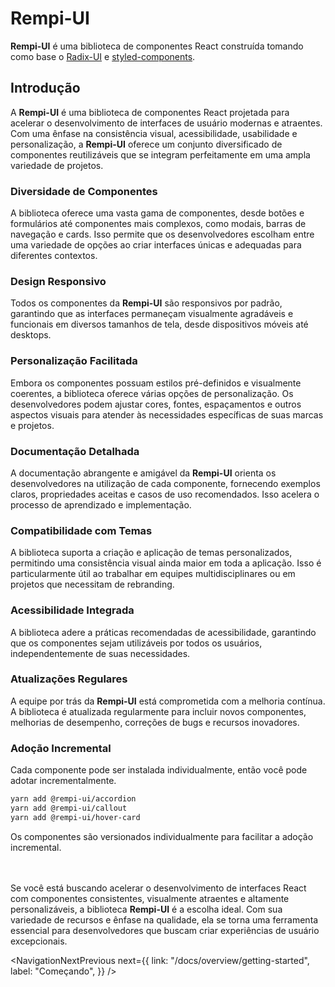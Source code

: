 # Rempi-UI

<strong>Rempi-UI</strong> é uma biblioteca de componentes React construída tomando
como base o [Radix-UI](https://www.radix-ui.com/primitives) e [styled-components](https://styled-components.com/).

## Introdução

A <strong>Rempi-UI</strong> é uma biblioteca de componentes React
projetada para acelerar o desenvolvimento de interfaces de usuário modernas
e atraentes. Com uma ênfase na consistência visual, acessibilidade, usabilidade
e personalização, a <strong>Rempi-UI</strong> oferece um conjunto diversificado
de componentes reutilizáveis que se integram perfeitamente em uma ampla variedade
de projetos. <br />

### Diversidade de Componentes

A biblioteca oferece uma vasta gama de componentes, desde botões e formulários
até componentes mais complexos, como modais, barras de navegação e cards. Isso 
permite que os desenvolvedores escolham entre uma variedade de opções ao criar 
interfaces únicas e adequadas para diferentes contextos.

### Design Responsivo

Todos os componentes da <strong>Rempi-UI</strong> são responsivos por padrão, garantindo
que as interfaces permaneçam visualmente agradáveis e funcionais em diversos tamanhos de
tela, desde dispositivos móveis até desktops.

### Personalização Facilitada

Embora os componentes possuam estilos pré-definidos e visualmente coerentes, a biblioteca
oferece várias opções de personalização. Os desenvolvedores podem ajustar cores, fontes,
espaçamentos e outros aspectos visuais para atender às necessidades específicas de suas marcas
e projetos.

### Documentação Detalhada

A documentação abrangente e amigável da <strong>Rempi-UI</strong> orienta os desenvolvedores
na utilização de cada componente, fornecendo exemplos claros, propriedades aceitas e casos
de uso recomendados. Isso acelera o processo de aprendizado e implementação.

### Compatibilidade com Temas

A biblioteca suporta a criação e aplicação de temas personalizados, permitindo uma consistência
visual ainda maior em toda a aplicação. Isso é particularmente útil ao trabalhar em equipes
multidisciplinares ou em projetos que necessitam de rebranding.

### Acessibilidade Integrada

A biblioteca adere a práticas recomendadas de acessibilidade, garantindo que os componentes
sejam utilizáveis por todos os usuários, independentemente de suas necessidades.

### Atualizações Regulares

A equipe por trás da <strong>Rempi-UI</strong> está comprometida com a melhoria contínua.
A biblioteca é atualizada regularmente para incluir novos componentes, melhorias de desempenho,
correções de bugs e recursos inovadores.

### Adoção Incremental

Cada componente pode ser instalada individualmente, então você pode adotar incrementalmente.

```bash
yarn add @rempi-ui/accordion
yarn add @rempi-ui/callout
yarn add @rempi-ui/hover-card
```

Os componentes são versionados individualmente para facilitar a adoção incremental.

<br />
<br />
Se você está buscando acelerar o desenvolvimento de interfaces React com
componentes consistentes, visualmente atraentes e altamente personalizáveis, a
biblioteca <strong>Rempi-UI</strong> é a escolha ideal. Com sua variedade de recursos
e ênfase na qualidade, ela se torna uma ferramenta essencial para desenvolvedores
que buscam criar experiências de usuário excepcionais.

<NavigationNextPrevious
  next={{
    link: "/docs/overview/getting-started",
    label: "Começando",
  }}
/>

<EditThisPage url="overview/pt-BR/introduction.mdx" />
